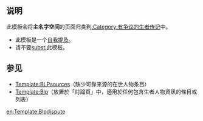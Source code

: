 <noinclude>{{template doc page viewed directly}}</noinclude>

==说明==

此模板会将'''主名字空间'''的页面归类到[[:Category:有争议的生者传记]]中。

* 此模板是一个[[Wikipedia:自我提及|自我提及]]。
* 请不要[[Wikipedia:模板替代|subst:]]此模板。

==参见==
*[[Template:BLPsources]]（缺少可靠来源的在世人物条目）
*[[Template:Blp]]（放置於「討論頁」中，適用於任何包含生者人物資訊的條目或列表）

<includeonly>
[[Category:引用與查證維護模板|{{PAGENAME}}]]

[[en:Template:Blpdispute]]
</includeonly>